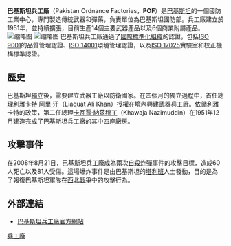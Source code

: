 '''巴基斯坦兵工廠'''（Pakistan Ordnance Factories，'''POF'''）是[[巴基斯坦|巴基斯坦]]的一個國防工業中心，專門製造傳統武器和彈藥，負責單位為巴基斯坦國防部。兵工廠建立於1951年，並持續擴張，目前生產14個主要武器產品以及6個商業附屬產品。
[[File:Bomb_Shells_produced_at_POF_WAH.jpg|缩略图]]
[[File:MP4_a_and_G3_produced_at_POF_WAH_under_licensed.jpg|缩略图]]
巴基斯坦兵工廠通過了[[國際標準化組織|國際標準化組織]]的認證，包括[[ISO_9001|ISO 9001]]的品質管理認證、[[ISO_14001|ISO 14001]]環境管理認證，以及[[ISO_17025|ISO 17025]]實驗室和校正機構標準認證。

== 歷史 ==
巴基斯坦[[印巴分治|獨立]]後，需要建立武器工廠以防衛國家。在四個月的獨立過程中，首任總理[[利雅卡特·阿里·汗|利雅卡特·阿里·汗]]（Liaquat Ali Khan）授權在境內興建武器兵工廠。依循利雅卡特的政策，第二任總理[[卡瓦賈·納茲穆丁|卡瓦賈·納茲穆丁]]（Khawaja Nazimuddin）在1951年12月建造完成了巴基斯坦兵工廠的其中四座廠房。

== 攻擊事件 ==
在2008年8月21日，巴基斯坦兵工廠成為兩次[[自殺炸彈|自殺炸彈]]事件的攻擊目標，造成60人死亡以及81人受傷。這場爆炸事件是由巴基斯坦的[[塔利班|塔利班]]人士發動，目的是為了報復巴基斯坦軍隊在[[巴基斯坦西北戰爭|西北戰爭]]中的攻擊行為。

== 外部連結 ==
*[http://www.pof.gov.pk/ 巴基斯坦兵工廠官方網站] {{Wayback|url=http://www.pof.gov.pk/ |date=20110919011648 }}

[[Category:巴基斯坦军事|兵工廠]]